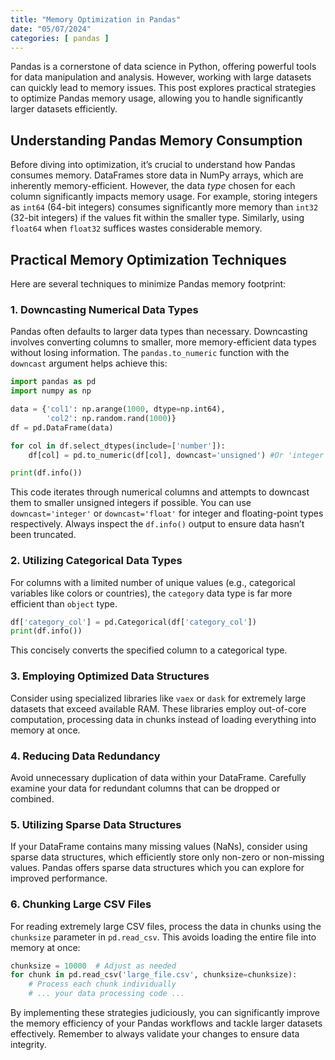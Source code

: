```yaml
---
title: "Memory Optimization in Pandas"
date: "05/07/2024"
categories: [ pandas ]
---
```



Pandas is a cornerstone of data science in Python, offering powerful tools for data manipulation and analysis. However, working with large datasets can quickly lead to memory issues.  This post explores practical strategies to optimize Pandas memory usage, allowing you to handle significantly larger datasets efficiently.


## Understanding Pandas Memory Consumption

Before diving into optimization, it's crucial to understand how Pandas consumes memory.  DataFrames store data in NumPy arrays, which are inherently memory-efficient. However, the data *type* chosen for each column significantly impacts memory usage.  For example, storing integers as `int64` (64-bit integers) consumes significantly more memory than `int32` (32-bit integers) if the values fit within the smaller type. Similarly, using `float64` when `float32` suffices wastes considerable memory.


## Practical Memory Optimization Techniques

Here are several techniques to minimize Pandas memory footprint:

### 1. Downcasting Numerical Data Types

Pandas often defaults to larger data types than necessary.  Downcasting involves converting columns to smaller, more memory-efficient data types without losing information.  The `pandas.to_numeric` function with the `downcast` argument helps achieve this:

```python
import pandas as pd
import numpy as np

data = {'col1': np.arange(1000, dtype=np.int64),
        'col2': np.random.rand(1000)}
df = pd.DataFrame(data)

for col in df.select_dtypes(include=['number']):
    df[col] = pd.to_numeric(df[col], downcast='unsigned') #Or 'integer', 'float'

print(df.info())
```

This code iterates through numerical columns and attempts to downcast them to smaller unsigned integers if possible.  You can use `downcast='integer'` or `downcast='float'` for integer and floating-point types respectively.  Always inspect the `df.info()` output to ensure data hasn't been truncated.


### 2. Utilizing Categorical Data Types

For columns with a limited number of unique values (e.g., categorical variables like colors or countries), the `category` data type is far more efficient than `object` type.

```python
df['category_col'] = pd.Categorical(df['category_col'])
print(df.info())
```

This concisely converts the specified column to a categorical type.


### 3. Employing Optimized Data Structures

Consider using specialized libraries like `vaex` or `dask` for extremely large datasets that exceed available RAM. These libraries employ out-of-core computation, processing data in chunks instead of loading everything into memory at once.


### 4. Reducing Data Redundancy

Avoid unnecessary duplication of data within your DataFrame.  Carefully examine your data for redundant columns that can be dropped or combined.


### 5. Utilizing Sparse Data Structures

If your DataFrame contains many missing values (NaNs), consider using sparse data structures, which efficiently store only non-zero or non-missing values. Pandas offers sparse data structures which you can explore for improved performance.



### 6. Chunking Large CSV Files

For reading extremely large CSV files, process the data in chunks using the `chunksize` parameter in `pd.read_csv`. This avoids loading the entire file into memory at once:

```python
chunksize = 10000  # Adjust as needed
for chunk in pd.read_csv('large_file.csv', chunksize=chunksize):
    # Process each chunk individually
    # ... your data processing code ...
```


By implementing these strategies judiciously, you can significantly improve the memory efficiency of your Pandas workflows and tackle larger datasets effectively.  Remember to always validate your changes to ensure data integrity.

